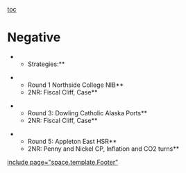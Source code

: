[[toc]]
=Negative= 

**Strategies:**

**Round 1 Northside College NIB**
**2NR: Fiscal Cliff, Case**

**Round 3: Dowling Catholic Alaska Ports**
**2NR: Fiscal Cliff, Case**

**Round 5: Appleton East HSR**
**2NR: Penny and Nickel CP, Inflation and CO2 turns**


[[include page="space.template.Footer"]]